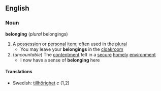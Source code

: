 ==English==
===Noun===
'''belonging''' (''plural'' belongings)
#A [[possession]] or [[personal]] [[item]]; often used in the [[plural]]
#* You may leave your '''belongings''' in the [[cloakroom]]
#(''uncountable'') The [[contentment]] felt in a [[secure]] [[homely]] [[environment]]
#* I now have a sense of '''belonging''' here

====Translations====
*Swedish: [[tillhörighet]] ''c'' (1,2)